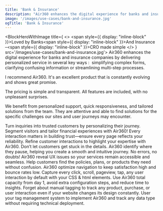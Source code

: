 ```yaml
---
title: 'Bank & Insurance'
description: "Air360 enhances the digital experience for banks and insurance companies like Empruntis by delivering personalized service in several key ways : simplifying complex forms, clarifying confusing information or streamlining multi-step processes. This creates a smooth customer journey tailored to each user's unique needs."
image: '/images/use-cases/bank-and-insurance.jpg'
ogTitle: 'Bank & Insurance'
---
```


<BlockHeroWithImage title={
    <>
      <span style={{ display: "inline-block" }}>Loved by Banks</span><span style={{ display: "inline-block" }}>And Insurance –</span><span style={{ display: "inline-block" }}>CRO made simple</span>
    </>
  } src='/images/use-cases/bank-and-insurance.jpg'>
  Air360 enhances the digital experience for banks and insurance companies by delivering personalized service in several key ways :  simplifying complex forms, clarifying confusing information or streamlining multi-step processes.
</BlockHeroWithImage>

<ShowcaseLogos>
  <Empruntis />
  <Immobilier />
</ShowcaseLogos>

<BlockTestimonial name='Empruntis' src='/logo-brand/empruntis.svg'>
I recommend Air360. It's an excellent product that is constantly evolving and shows great promise.

The pricing is simple and transparent. All features are included, with no unpleasant surprises.

We benefit from personalized support, quick responsiveness, and tailored solutions from the team. They are attentive and able to find solutions for the specific challenges our sites and user journeys may encounter.
</BlockTestimonial>

<SlideFeature title='How does Air360 help banks and insurance?'>
  <Slide title='Create experiences that convert' src='/images/use-cases/slides/slide1.svg' shadow={false}>
    Turn inquiries into trusted customers by personalizing their journey. Segment visitors and tailor financial experiences with Air360!
  </Slide>
  <Slide title='The best possible version of every page' src='/images/use-cases/slides/slide2.svg' shadow={false}>
    Every interaction matters in building trust—ensure every page reflects your reliability. Refine customer interactions to highlight your expertise with Air360.
  </Slide>
  <Slide title='Simplify the application experience' src='/images/use-cases/slides/slide3.svg' shadow={false}>
    Don’t let customers get stuck in the details. Air360 identify where they pause, helping you create a smooth and intuitive journey.
  </Slide>
  <Slide title='Keep your site running smoothly' src='/images/use-cases/slides/slide4.svg' shadow={false}>
    No errors, no doubts! Air360 reveal UX issues so your services remain accessible and seamless.
  </Slide>
  <Slide title='Keep your customers happy' src='/images/use-cases/slides/slide5.svg' shadow={false}>
    Help customers find the policies, plans, or products they need without confusion. Air360 optimize navigation to keep satisfaction high and bounce rates low.
  </Slide>
</SlideFeature>

<GalleryBlocks title='Like Time Travel–But Easier!'>
  <Block title='Auto-Tracking' icon='robot-astromech' color='orange'>
    Capture every click, scroll, pageview, tap, any user interaction by default with your CSS & html elements.
  </Block>
  <Block title='Plug and Play' icon='bolt' color='purple'>
    Use Air360 total capacity from day 1, avoid extra configuration steps, and reduce time to insights.
  </Block>
  <Block title='Tagless' icon='tag' color='orange'>
    Forget about manual tagging to track any product, purchase, or user interaction even if your website changes its design constantly.
  </Block>
  <Block title='Codeless' icon='code' color='purple'>
    User your tag management system to implement Air360 and track any data type without requiring technical deployment.
  </Block>
</GalleryBlocks>

<BlockSection lp>
  <LaundryList lang="en" items={['Create experiences that convert', 'The best possible version of every page', 'Simplify the application experience', 'Keep your site running smoothly', 'Keep your customers happy']} />
</BlockSection>

<BlockFeature title='Everything you need to create the best possible user experience'>
  <Feature name='Auto-tracking' icon='robot-astromech' />
  <Feature name='Custom data collection' icon='database' />
  <Feature name='No-code error detection' icon='message-exclamation' />
  <Feature name='Advanced segments' icon='square-kanban' />
  <Feature name='Funnel analysis' icon='filter-circle-dollar' />
  <Feature name='User journeys' icon='cart-shopping' />
  <Feature name='On-page analysis' icon='user-magnifying-glass' />
  <Feature name='Session replays' icon='clapperboard-play' />
</BlockFeature>

<BlockSection className='mb-15'>
  <IncreaseConversionWrapper />
</BlockSection>
